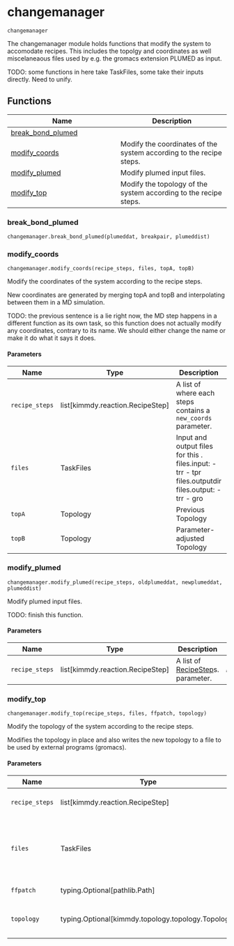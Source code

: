# changemanager { #kimmdy.changemanager }

`changemanager`

The changemanager module holds functions that modify the system
to accomodate recipes.
This includes the topolgy and coordinates as well miscelaneaous files
used by e.g. the gromacs extension PLUMED as input. 

TODO: some functions in here take TaskFiles, some take their inputs
directly. Need to unify.

## Functions

| Name | Description |
| --- | --- |
| [break_bond_plumed](#kimmdy.changemanager.break_bond_plumed) |  |
| [modify_coords](#kimmdy.changemanager.modify_coords) | Modify the coordinates of the system according to the recipe steps. |
| [modify_plumed](#kimmdy.changemanager.modify_plumed) | Modify plumed input files. |
| [modify_top](#kimmdy.changemanager.modify_top) | Modify the topology of the system according to the recipe steps. |

### break_bond_plumed { #kimmdy.changemanager.break_bond_plumed }

`changemanager.break_bond_plumed(plumeddat, breakpair, plumeddist)`

### modify_coords { #kimmdy.changemanager.modify_coords }

`changemanager.modify_coords(recipe_steps, files, topA, topB)`

Modify the coordinates of the system according to the recipe steps.

New coordinates are generated by merging topA and topB and interpolating
between them in a MD simulation.

TODO: the previous sentence is a lie right now, the MD step happens
in a different function as its own task, so
this function does not actually modify any coordinates,
contrary to its name.
We should either change the name or make it do what it says it does.

#### Parameters

| Name           | Type                               | Description                                                                                                                  | Default    |
|----------------|------------------------------------|------------------------------------------------------------------------------------------------------------------------------|------------|
| `recipe_steps` | list\[kimmdy.reaction.RecipeStep\] | A list of [](`~kimmdy.tasks.Task`) [](`~kimmdy.reaction.RecipeStep`) where each steps contains a `new_coords` parameter.     | _required_ |
| `files`        | TaskFiles                          | Input and output files for this [](`~kimmdy.tasks.Task`). files.input: - trr - tpr files.outputdir files.output: - trr - gro | _required_ |
| `topA`         | Topology                           | Previous Topology                                                                                                            | _required_ |
| `topB`         | Topology                           | Parameter-adjusted Topology                                                                                                  | _required_ |

### modify_plumed { #kimmdy.changemanager.modify_plumed }

`changemanager.modify_plumed(recipe_steps, oldplumeddat, newplumeddat, plumeddist)`

Modify plumed input files.

TODO: finish this function.

#### Parameters

| Name           | Type                               | Description                                                        | Default    |
|----------------|------------------------------------|--------------------------------------------------------------------|------------|
| `recipe_steps` | list\[kimmdy.reaction.RecipeStep\] | A list of [RecipeStep](`~kimmdy.reaction.RecipeStep`)s. parameter. | _required_ |

### modify_top { #kimmdy.changemanager.modify_top }

`changemanager.modify_top(recipe_steps, files, ffpatch, topology)`

Modify the topology of the system according to the recipe steps.

Modifies the topology in place and also writes the new topology
to a file to be used by external programs (gromacs).

#### Parameters

| Name           | Type                                                 | Description                                                                                           | Default    |
|----------------|------------------------------------------------------|-------------------------------------------------------------------------------------------------------|------------|
| `recipe_steps` | list\[kimmdy.reaction.RecipeStep\]                   | A list of [RecipeStep](``kimmdy.reaction.RecipeStep``)s. parameter.                                   | _required_ |
| `files`        | TaskFiles                                            | Input and output files for this [Task](``kimmdy.tasks.Task``). files.input: - top files.output: - top | _required_ |
| `ffpatch`      | typing.Optional\[pathlib.Path\]                      | TODO: deprecate                                                                                       | _required_ |
| `topology`     | typing.Optional\[kimmdy.topology.topology.Topology\] | TODO: make this required instead of optional                                                          | _required_ |